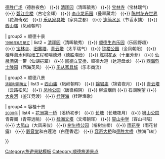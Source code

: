 {{Navbox
| name = 顺德旅游景点
| title = 顺德旅游景点
| state = {{{state|}}}

| group1 = 顺德新十景<br /><small>[http://www.shunde.gov.cn/data/main.php?id=1025-10080 2005年12月确立]</small>
| list1 = [[顺峰山公园]]（顺峰揽胜） {{•}} [[德胜广场]]（德胜夜色） {{•}} [[清晖园]]（清晖毓秀） {{•}} [[宝林寺 (顺德)|宝林寺]]（宝林瑞气） {{•}} [[碧江金楼]]（古宅金辉） {{•}} [[李小龙乐园]]（叠翠藏龙） {{•}} [[陈村花卉世界]]（花海奇观） {{•}} [[乐从家具城]]（家具之都） {{•}} [[逢簡村|逢简水乡]]（书香水韵） {{•}} [[西山庙]]（凤岭朝晖）

| group2 = 顺德十景<br /><small>[http://da.shunde.gov.cn/extra_file/sddn.php?singleid=17&id=46 1996年6月确立]</small>
| list2 = [[清晖园]]（清晖毓秀） {{•}} [[顺德生态乐园]]（乐园野趣） {{•}} [[宝林寺 (顺德)|宝林寺]]、[[旧寨塔]]、[[青云塔]]（太平瑞气） {{•}} [[钟楼公园]]（金凤朝阳） {{•}} 桂畔海水利枢纽工程和喘德港（德胜潮音） {{•}} [[陈村花乡]]（十里芳菲） {{•}} [[仙泉酒店]]一带（仙湖挹翠） {{•}} [[顺德立交桥]]、顺德大道（达道盘龙） {{•}} [[西海烈士陵园]]（西海英风） {{•}} [[乐从家具城]]（乐市商流）

| group3 = 顺德八景<br /><small>[http://www.citygf.com/news/zt_news/2048/20483/200908/t20090828_113194.html 清朝时期确立]</small>
| list3 = [[西山庙]]（凤岭朝晖） {{•}} [[锦岩庙]]（锦岩夜月） {{•}} [[青云塔 (顺德)|青云塔]]（云路松风） {{•}} [[凤岭公园]]（唐径榕阴） {{•}} 柳波烟雨 {{•}} 石湖晚望 {{•}} [[大良河]]（鉴江竞渡） {{•}} [[桂畔海]]（桂畔渔歌）

| group4 = 容桂十景<br /><small>[http://www.rglib.org.cn/others/wdnr.asp?sortid=47 2000年]</small>
| list4 = [[花洲第一桥]]（溪桥初步） {{•}} [[长塘 (顺德)|长塘]]（长塘夜月） {{•}} [[狮山公园]]青霄阁（青霄远眺） {{•}} [[桂洲文塔]]（文塔朝晖） {{•}} [[容山中学]]（容山书院） {{•}} [[大凤山公园|大凤山]]（大凤来仪） {{•}} [[树生桥公园]]（榕树生桥） {{•}} [[雨花寺]]（雨花甘露） {{•}} [[觀音堂 (容桂)|觀音堂]]和白莲池（白莲香远） {{•}} [[容奇大桥]]和[[德胜大桥]]（胜海飞虹）

}}
<noinclude> 
[[Category:旅遊景點模板]]
[[Category:顺德旅游景点]]
</noinclude>